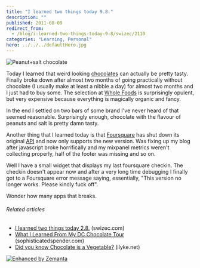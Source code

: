```yaml
---
title: "I learned two things today 9.8."
description: ""
published: 2011-08-09
redirect_from:
  - /blog/i-learned-two-things-today-9-8/swizec/2110
categories: "Learning, Personal"
hero: ../../../defaultHero.jpg
---
```


![](https://swizec.com/wp-content/uploads/2011/08/07ad0f735cb64150992323a48cc29fbc_75.jpg "Peanut+salt chocolate")

Today I learned that weird looking [chocolates](http://en.wikipedia.org/wiki/Chocolate "Chocolate") can actually be pretty tasty. Finally broke down after almost two months of going practically without chocolate (I usually make at least a nibble a day) for almost two months and I just had to buy some. The selection at [Whole Foods](http://en.wikipedia.org/wiki/Whole_Foods_Market) is surprisingly opulent, but very expensive because everything is magically organic and fancy.

In the end I settled on two bars of some brand I've never heard of that seemed reasonable. Surprisingly enough, chocolate with the flavour of peanuts and salt is pretty damn tasty.

Another thing that I learned today is that [Foursquare](http://www.foursquare.com/ "Foursquare") has shut down its original [API](http://en.wikipedia.org/wiki/Application_programming_interface "Application programming interface") and now only supports the new version. Was fixing up my blog after javascript broke horrifically and my mixpanel metrics weren't collecting properly, half of the footer was missing and so on.

Well I have a small widget that displays my last foursquare checkin. The checkin doesn't appear now and after a very long time debugging I finally got to a Foursquare error message saying, essentially, "This version no longer works. Please kindly fuck off".

Wonder how many apps that breaks.

###### Related articles

- [I learned two things today 2.8.](https://swizec.com/blog/i-learned-two-things-today-2-8/swizec/2059) (swizec.com)
- [What I Learned From My DC Chocolate Tour](http://sophisticatedspender.com/2011/08/08/what-i-learned-from-my-dc-chocolate-tour/) (sophisticatedspender.com)
- [Did you know Chocolate is a Vegetable?](http://www.ilyke.net/view/2332) (ilyke.net)

[![Enhanced by Zemanta](https://img.zemanta.com/zemified_e.png?x-id=607e016a-df19-4035-8a21-1bcbbf598174)](http://www.zemanta.com/ "Enhanced by Zemanta")
